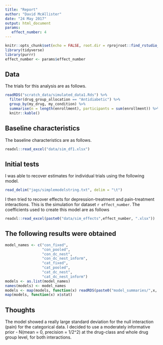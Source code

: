 ```yaml
---
title: "Report"
author: "David McAllister"
date: "24 May 2017"
output: html_document
params:
   effect_number: 4
---
```


```r
knitr::opts_chunk$set(echo = FALSE, root.dir = rprojroot::find_rstudio_root_file())
library(tidyverse)
library(purrr)
effect_number <- params$effect_number
```



## Data

The trials for this analysis are as follows.

```r
readRDS("scratch_data/simulated_data1.Rds") %>% 
  filter(drug_group_allocation == "Antidiabetic") %>%
  group_by(my_drug, my_condition) %>%
  summarise(n = length(enrollment), participants = sum(enrollment)) %>% 
  knitr::kable()
```

## Baseline characteristics

The baseline characteristics are as follows.


```r
readxl::read_excel("data/sim_df1.xlsx")
```


## Initial tests

I was able to recover estimates for individual trials using the following model.

```r
read_delim("jags/simplemodelstring.txt", delim = "\t")
```

I then tried to recover effects for depression-treatment and pain-treatment interactions.
This is the simulation for dataset `r effect_number`.
The coefficients used to create this model are as follows

```r
readxl::read_excel(paste0("data/sim_effects",effect_number, ".xlsx"))
```


## The following results were obtained

```r
model_names <- c("con_fixed",
                 "con_pooled",
                 "con_dc_nest",
                 "con_dc_nest_inform",
                 "cat_fixed",
                 "cat_pooled",
                 "cat_dc_nest",
                 "cat_dc_nest_inform")
models <- as.list(model_names)
names(models) <- model_names
models <- map(models, function(x) readRDS(paste0("model_summaries/",x, "_effect", effect_number, ".Rds")))
map(models, function(x) x$stat)
```

## Thoughts

The model showed a really large standard deviation for the null interaction (pain) for the categorical data. I decided to use a moderately informative prior - N(mean = 0, precision = 1/2^2) at the drug-class and whole drug group level, for both interactions.